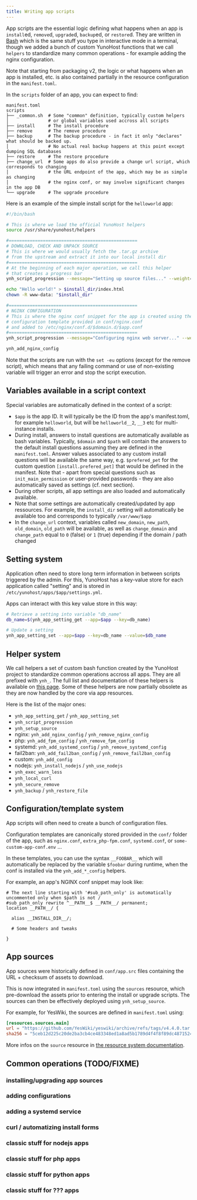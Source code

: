 ```yaml
---
title: Writing app scripts
---
```


App scripts are the essential logic defining what happens when an app is `install`ed, `remove`d, `upgrade`d, `backup`ed, or `restore`d. They are written in [Bash](https://en.wikipedia.org/wiki/Bash_(Unix_shell)) which is the same stuff you type in interactive mode in a terminal, though we added a bunch of custom YunoHost functions that we call `helpers` to standardize many common operations - for example adding the nginx configuration.

Note that starting from packaging v2, the logic or what happens when an app is installed, etc. is also contained partially in the resource configuration in the `manifest.toml`.

In the `scripts` folder of an app, you can expect to find:

```text
manifest.toml
scripts
├── _common.sh  # Some "common" definition, typically custom helpers 
│               # or global variables used accross all scripts
├── install     # The install procedure
├── remove      # The remove procedure
├── backup      # The backup procedure - in fact it only "declares" what should be backed up.
│               # No actual real backup happens at this point except dumping SQL databases
├── restore     # The restore procedure
├── change_url  # Some apps do also provide a change url script, which corresponds to changing
│               # the URL endpoint of the app, which may be as simple as changing
│               # the nginx conf, or may involve significant changes in the app DB
└── upgrade     # The upgrade procedure
```

Here is an example of the simple install script for the `helloworld` app:

```bash
#!/bin/bash

# This is where we load the official YunoHost helpers
source /usr/share/yunohost/helpers

#=================================================
# DOWNLOAD, CHECK AND UNPACK SOURCE
# This is where we would usually fetch the .tar.gz archive 
# from the upstream and extract it into our local install dir
#=================================================
# At the beginning of each major operation, we call this helper
# that creates a progress bar
ynh_script_progression --message="Setting up source files..." --weight=1

echo "Hello world!" > $install_dir/index.html
chown -R www-data: "$install_dir"

#=================================================
# NGINX CONFIGURATION
# This is where the nginx conf snippet for the app is created using the
# configuration template provided in conf/nginx.conf
# and added to /etc/nginx/conf.d/$domain.d/$app.conf
#=================================================
ynh_script_progression --message="Configuring nginx web server..." --weight=1

ynh_add_nginx_config
```

Note that the scripts are run with the `set -eu` options (except for the remove script), which means that any failing command or use of non-existing variable will trigger an error and stop the script execution.

## Variables available in a script context

Special variables are automatically defined in the context of a script:

- `$app` is the app ID. It will typically be the ID from the app's manifest.toml, for example `helloworld`, but will be `helloworld__2`, `__3` etc for multi-instance installs.
- During install, answers to install questions are automatically available as bash variables. Typically, `$domain` and `$path` will contain the answers to the default install questions assuming they are defined in the `manifest.toml`. Answer values associated to any custom install questions will be available the same way, e.g. `$prefered_pet` for the custom question `[install.prefered_pet]` that would be defined in the manifest. Note that - apart from special questions such as `init_main_permission` or user-provided passwords - they are also automatically saved as settings (cf. next section).
- During other scripts, all app settings are also loaded and automatically available.
- Note that some settings are automatically created/updated by app ressources. For example, the `install_dir` setting will automatically be available too and corresponds to typically `/var/www/$app`
- In the `change_url` context, variables called `new_domain`, `new_path`, `old_domain`, `old_path` will be available, as well as `change_domain` and `change_path` equal to `0` (false) or `1` (true) depending if the domain / path changed

## Setting system

Application often need to store long term information in between scripts triggered by the admin. For this, YunoHost has a key-value store for each application called "setting" and is stored in `/etc/yunohost/apps/$app/settings.yml`.

Apps can interact with this key value store in this way:

```bash
# Retrieve a setting into variable "db_name"
db_name=$(ynh_app_setting_get --app=$app --key=db_name)

# Update a setting
ynh_app_setting_set --app=$app --key=db_name --value=$db_name
```

## Helper system

We call helpers a set of custom bash function created by the YunoHost project to standardize common operations accross all apps. They are all prefixed with `ynh_`. The full list and documentation of these helpers is available on [this page](/contribute/apps/scripts/helpers_v2.1). Some of these helpers are now partially obsolete as they are now handled by the core via app resources.

Here is the list of the major ones:

- `ynh_app_setting_get` / `ynh_app_setting_set`
- `ynh_script_progression`
- `ynh_setup_source`
- nginx: `ynh_add_nginx_config` / `ynh_remove_nginx_config`
- php: `ynh_add_fpm_config` / `ynh_remove_fpm_config`
- systemd: `ynh_add_systemd_config` / `ynh_remove_systemd_config`
- fail2ban: `ynh_add_fail2ban_config` / `ynh_remove_fail2ban_config`
- custom: `ynh_add_config`
- nodejs: `ynh_install_nodejs` / `ynh_use_nodejs`
- `ynh_exec_warn_less`
- `ynh_local_curl`
- `ynh_secure_remove`
- `ynh_backup` / `ynh_restore_file`

## Configuration/template system

App scripts will often need to create a bunch of configuration files.

Configuration templates are canonically stored provided in the `conf/` folder of the app, such as `nginx.conf`, `extra_php-fpm.conf`, `systemd.conf`, or `some-custom-app-conf.env` ...

In these templates, you can use the syntax `__FOOBAR__` which will automatically be replaced by the variable `$foobar` during runtime, when the conf is installed via the `ynh_add_*_config` helpers.

For example, an app's NGINX conf snippet may look like:

```text
# The next line starting with '#sub_path_only' is automatically uncommented only when $path is not /
#sub_path_only rewrite ^__PATH__$ __PATH__/ permanent;
location __PATH__/ {

  alias __INSTALL_DIR__/;

  # Some headers and tweaks

}
```

## App sources

App sources were historically defined in `conf/app.src` files containing the URL + checksum of assets to download.

This is now integrated in `manifest.toml` using the `sources` resource, which pre-download the assets prior to entering the install or upgrade scripts. The sources can then be effectively deployed using `ynh_setup_source`.

For example, for YesWiki, the sources are defined in `manifest.toml` using:

```toml
[resources.sources.main]
url = "https://github.com/YesWiki/yeswiki/archive/refs/tags/v4.4.0.tar.gz"
sha256 = "5ceb12d225c20de2ba3cb4ce483348ed1a8ad5b1789d4f4f8f89dc4871524007"
```

More infos on the `source` resource in [the resource system documentation](/contribute/apps/manifest/resources).

## Common operations (TODO/FIXME)

### installing/upgrading app sources

### adding configurations

### adding a systemd service

### curl / automatizing install forms

### classic stuff for nodejs apps

### classic stuff for php apps

### classic stuff for python apps

### classic stuff for ??? apps
